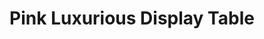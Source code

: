 ---
title: "Pink Luxurious Display Table"
meta_title: "Pink Luxurious Display Table craft"
description: "Craft de Pink Luxurious Display Table"
rank: "s"
draft: false
name: "Pink Luxurious Display Table"
recipe_img: "https://wiki.pokexgames.com/images/6/62/Luxurious_Pink_Balcony.png"
level: 110
craft_time: 18000
result: 1
value_npc: 1
ingredients:
  - name: "Drawing Clipboard"
    quantity: 60
    item_img: "https://wiki.pokexgames.com/images/3/36/Drawing_Clipboard.png"
    value_npc: 1
  - name: "Corrupted Dragon Tooth"
    quantity: 50
    item_img: "https://wiki.pokexgames.com/images/5/52/Corrupted-Dragon-Tooth.gif"
    value_npc: 1
  - name: "Corrupted Doll Star"
    quantity: 10
    item_img: "https://wiki.pokexgames.com/images/f/f6/Corrupted-Doll-Star.gif"
    value_npc: 1
  - name: "Corrupted Magnet"
    quantity: 20
    item_img: "https://wiki.pokexgames.com/images/0/09/Corrupted-Magnet.gif"
    value_npc: 1
  - name: "Corrupted Ice Piece"
    quantity: 10
    item_img: "https://wiki.pokexgames.com/images/c/cb/Corrupted-Ice-Piece.gif"
    value_npc: 1
  - name: "Corrupted Streak Tail"
    quantity: 20
    item_img: "https://wiki.pokexgames.com/images/2/2f/Corrupted-Streak-Tail.gif"
    value_npc: 1
---
